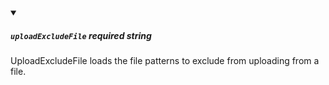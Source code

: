 
<details className="config-field" data-expandable="false" open>
<summary>

##### `uploadExcludeFile` <span class="config-field-required" data-required="false">required</span> <span class="config-field-type">string</span> <span class="config-field-default"></span>

UploadExcludeFile loads the file patterns to exclude from uploading from a file.

</summary>



</details>

